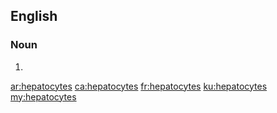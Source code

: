 {{also|hépatocytes}}
==English==

===Noun===
{{head|en|noun plural form}}

# {{plural of|hepatocyte|lang=en}}

[[ar:hepatocytes]]
[[ca:hepatocytes]]
[[fr:hepatocytes]]
[[ku:hepatocytes]]
[[my:hepatocytes]]